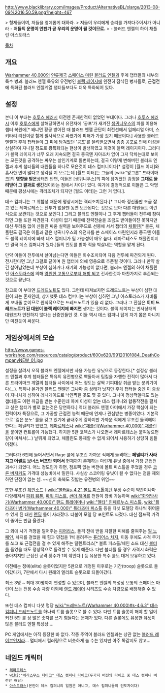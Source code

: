 {{{+1 '''Death Company'''}}}

http://www.blacklibrary.com/Images/Product/AlternativeBL/xlarge/2013-08-09%2016.50.59.png?height=467

> 형제들이여, 저들을 영예롭게 대하라. 
> 저들이 우리에게 승리를 가져다주어서가 아니라 - '''저들의 운명이 언젠가 곧 우리의 운명이 될 것이므로.'''
> - 블러드 엔젤의 하이 채플린 아스토라스

[[목차]]

== 개요 ==
[[Warhammer 40,000]]의 [[인류제국]] [[스페이스 마린]] [[블러드 엔젤]]과 후계 챕터들의 내부의 특수 병과. 블러드 엔젤 특유의 유전병인 [[블랙 레이지]]에 완전히 잠식된 병사들로, 근접전에 특화된 블러드 엔젤계열 챕터들보다도 더욱 특화되어 있다.

== 설정 ==
본디 이 부대는 [[호루스 헤러시]] 이전엔 존재한적이 없었던 부대이다. 그러나 [[호루스 헤러시]] 이후 [[호루스]]에게 살해당하면서 유전자에 '공포'가 새겨진 [[생귀니우스]]의 피를 이용해 챕터 복원에[* 왜냐면 황궁 방어전 때 블러드 엔젤 군단이 최전선에서 임페리얼 아미, 스키타리 리전이랑 함께 필사적으로 싸웠기에 피해가 가장 컸기 때문이다.] 사용한 블러드 엔젤과 후계 챕터들이 그 피에 담겨있던 '공포'를 물려받으면서 종종 공포로 인해 이성을 상실하여 지나칠 정도로 광폭화되는 현상이 발생하였고 이것이 블랙 레이지이다. 그러다가 블랙 레이지가 너무 오래 지속되면 결국 종국엔 자아조차 없이 그저 닥치는대로 보이는 모든것을 공격하는 싸우는 살인기계로 돌변하는데, 결국 이렇게 변해버린 블러드 엔젤과 후계 챕터들의 대원들을 하나로 모은것이 데스 컴퍼니이다[* 설정이 [월드 이터]와 흡사한 면이 많다고 생각될 지 모르는데 [월드 이터]는 그들의 [wiki:"앙그론" 프라이마크]의 '''영향을 받은'''상태인 반면, 이들은 [생귀니우스]의 피에 담겨졌던 감정을 '''그대로 물려받아 그 결과로 생긴'''것이라는 점에서 차이가 있다. 여기에 결정적으로 이들은 그 악명때문에 평상시에는 격리조치가 되지만 [월드 이터]는 그런 거 없다.].

데스 컴퍼니는 그 위험성 때문에 평상시에는 격리조치된다.[* 그나마 정신줄만 조금 잡고 있는 레마르테스는 전투가 없을땐 동면 보관된다는 것으로 보아 다른 대원들도 이런식으로 보관되는 것으로 보인다.] 그리고 블러드 엔젤이나 그 후계 챕터들이 전투에 참여하면 그들 또한 파견된다. 이성이 없기 때문에 전략전술을 조금도 받아들이진 못하지만 대신 두려움 없이 신들린 싸움 실력을 보여주므로 선봉에 서서 챕터의 [[채플린]][* 물론, 채플린도 결국은 이들과 같은 생귀니우스의 유전자를 쓴 스페이스 마린인지라 종국엔 이들도 블랙 레이지에 빠져 데스 컴퍼니가 될 가능성이 매우 높다. 레마르테스도 채플린이지만 결국 데스 컴퍼니가 됬다.]들의 인도를 받아 적을 박살내는 역할을 맡게 된다.

만약 이들이 전투에서 살아남는다면 이들은 회수조치되어 다음 전투에 파견되게 된다. 전사한다면 그냥 그걸로 끝이며 원 챕터에 의해 영웅으로 추존될 것이다. 그러나 만약 살긴 살아남았는데 부상이 심하거나 재기의 가능성이 없다면, 블러드 엔젤의 하이 채플린인 [[아스토라스]]에 의해 [[안락사|영원한 고통으로부터 해방 되고]] 전사한것과 마찬가지로 추존되는 것으로 끝난다.

참고로 이 부대엔 [[드레드노트]]도 있다. 그런데 따져보자면 드레드노트는 부상이 심한 대원이 되는 존재인데, 상기했듯 데스 컴퍼니는 부상이 심하면 그냥 아스토라스가 자비롭게 보내줄 뿐이므로 원칙적으로는 드레드노트가 있을 리 없다. 그러나 그 진실은 '''이미 드레드노트가 된 대원이 블랙 레이지에 빠지면''' 생기는 것이다. 블랙 레이지는 빈사상태의 대원조차 안전하지 않다는 산증인들인 것. 이들 역시 데스 컴퍼니 답게 자기 몸은 아니지만 미친듯이 싸운다.

== 게임상에서의 모습 ==
http://www.games-workshop.com/resources/catalog/product/600x620/99120101084_DeathCompanyNEW_01.jpg

설정을 살려서 오직 블러드 엔젤에서만 사용 가능한 유닛으로 등장한다.[* 설정상 블러드 엔젤과 후계 챕터들은 특유의 유전병으로 빡돌아서 팀킬을 자행한 전적이 많아서 다른 프라이마크 계열의 챕터들 사이에서 어느 정도는 살짝 기피대상 취급 받는 분위기이다(...). 특히나 본가인 블러드 엔젤은 그나마 좀 상태가 낫지만 후계 챕터들 중엔 이 증상이 지나치게 심하여 레니게이드로 낙인찍힌 곳도 몇 곳 있다. 그나마 정상적일때도 있는 챕터들도 이런 취급을 받는 수준인데 아예 이성이 없는 데스 컴퍼니와 합동작전을 펼치고 싶은 챕터가 별로 없는것은 당연하다.] 역대 블러드 엔젤 아미에서 가장 핵심이 되는 전력이자 특징으로, 그 가공할 근접전 능력 때문에 언제나 관심받는 병종이었다. 기본적으로 '검은 분노' 룰을 갖고 있기에 끝내주게 강하지만 가까운 적에게 무조건 돌격해야 한다는 페널티가 있었고, [[레마르테스]]나 [[wiki:"채플린(Warhammer 40,000)" 채플린]]을 붙이면 컨트롤이 가능했다. 하지만 5판 코덱스가 나오면서 레마르테스는 붙여놓으면 같이 미쳐서(…) 날뛰게 되었고, 채플린도 통제할 수 없게 되어서 사용하기 상당히 힘들어졌다.

그러다가 6판에 들어서면서 Rage 룰에 무조건 가까운 적에게 돌격하는 '''페널티가 사라지고 어썰트 보너스 버프만 되어서''' 현재까지 존재하는 마린계 유닛 중에서 가장 근접전 괴수가 되었다. 어느 정도인가 하면, 점프팩 없는 버전에 볼트 피스톨을 주었을 경우 [[코른 버저커]]도 가격대 성능비에서 밀린다. 사실상 스코어링 유닛이 될 수 없다는 점을 제외하면 단점이 없는 셈. ~~신의 축복도 짓밟는 유전병의 위엄~~

또한 무조건 [[체인소드]]＋[[wiki:"볼터#s-4.2" 볼트 피스톨]]이던 무장 수준이 약간이나마 다양해져서 [[파워 웨폰]], [[파워 피스트]], [[썬더 해머]]를 전원이 장비 가능하며 [[wiki:"화염방사기(Warhammer 40,000)" 핸드 플레이머]]나 [[wiki:"멜타" 인페르누스 피스톨]], [[wiki:"플라즈마 병기(Warhammer 40,000)" 플라즈마 피스톨]] 등을 다섯 모델당 하나씩 쥐어줄 수 있게 된 대신 [[렌딩]] 룰이 사라졌다. 더불어 모델 당 포인트도 싸졌다. 대신 점프팩 가격이 줄어든 만큼 올랐다.

그 외에 사기 걱정을 덜어주는 [[피어리스]], 돌격 전에 받을 자잘한 피해를 줄여주는 [[필 노 페인]], 차지를 걸었을 때 힘과 민첩을 1씩 올려주는 [[퓨리어스 차지]], 이동 후에도 사격 무기를 쏘고 또 근접전을 걸 수 있게 해주는 릴렌트리스[* 볼트 피스톨/체인 소드 대신 [[볼터]]를 들었을 때도 정상적으로 돌격할 수 있게 해준다. 다만 볼터를 들 경우 사격시 화력은 좋아지지만 근접전 공격 횟수가 1회 깎인다.] 등 유용한 특수 룰도 대거 보유하고 있다.

이전에는 정예(elite) 슬롯이었지만 5판으로 개정된 이후로는 기간(troop) 슬롯으로 들어갔다가, 7판에서 다시 원래의 엘리트 슬롯으로 되돌아갔다.

최소 3명 ~ 최대 30명까지 편성할 수 있으며, 블러드 엔젤의 특성상 보통의 스페이스 마린이 쓰는 전용 수송 차량 이외에 [[랜드 레이더]] 시리즈도 수송 차량으로 배정해줄 수 있다.

또한 데스 컴퍼니 다섯 명당 [[wiki:"드레드노트(Warhammer 40,000)#s-4.6.3" 데스 컴퍼니 드레드노트]]를 하나씩 트룹 슬롯으로 쓸 수 있다. 다만 트룹 슬롯이 해야 할 일이 커진 5판 룰 상 많은 숫자를 쓰기 힘들다는 문제가 있다. 다른 슬롯에도 유용한 유닛이 많은 블러드 엔젤 특성상….

PC 게임에서는 아직 등장한 바 없다. 작중 주역이 블러드 엔젤과는 상관 없는 [[블러드 레이븐]]인지라... 멀티에서 컬러링으로 비슷하게 놀 수는 있지만 아주 똑같지도 않고...

== 네임드 캐릭터 ==
 * [[레마르테스]]
 * [[wiki:"에라스무스 타이코" 데스 컴퍼니 타이코]](두가지 버전의 타이코 중 데스 컴퍼니 버전만 해당)
 * [[아스토라스]](본인이 데스 컴퍼니의 일원은 아니고, 데스 컴퍼니들의 인도자이다)

